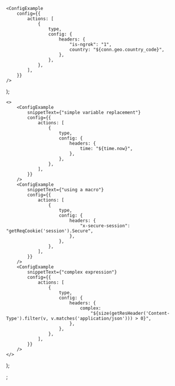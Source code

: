 

	<ConfigExample
		config={{
			actions: [
				{
					type,
					config: {
						headers: {
							"is-ngrok": "1",
							country: "${conn.geo.country_code}",
						},
					},
				},
			],
		}}
	/>
);

	<>
		<ConfigExample
			snippetText={"simple variable replacement"}
			config={{
				actions: [
					{
						type,
						config: {
							headers: {
								time: "${time.now}",
							},
						},
					},
				],
			}}
		/>
		<ConfigExample
			snippetText={"using a macro"}
			config={{
				actions: [
					{
						type,
						config: {
							headers: {
								"x-secure-session": "getReqCookie('session').Secure",
							},
						},
					},
				],
			}}
		/>
		<ConfigExample
			snippetText={"complex expression"}
			config={{
				actions: [
					{
						type,
						config: {
							headers: {
								complex:
									"${size(getResHeader('Content-Type').filter(v, v.matches('application/json'))) > 0}",
							},
						},
					},
				],
			}}
		/>
	</>
);

;
